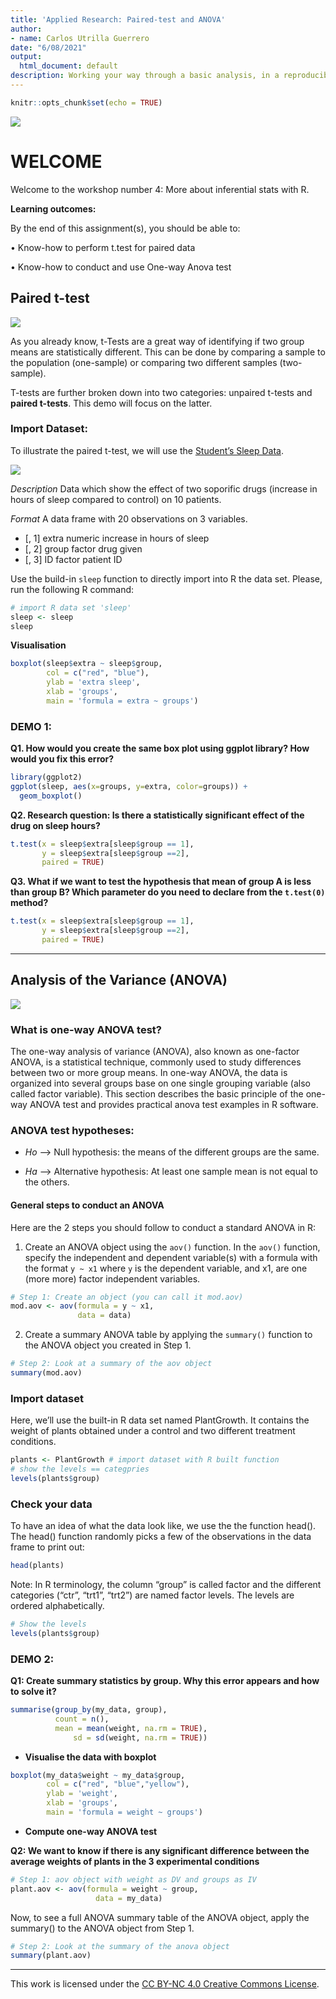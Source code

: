 ```yaml
---
title: 'Applied Research: Paired-test and ANOVA'
author:
- name: Carlos Utrilla Guerrero
date: "6/08/2021"
output:
  html_document: default
description: Working your way through a basic analysis, in a reproducible manner.
---
```


```r
knitr::opts_chunk$set(echo = TRUE)
```


![](https://maastrichtu-ids.github.io/AppliedRR/pics/logoIDS.png)

# WELCOME

Welcome to the workshop number 4: More about inferential stats with R.

**Learning outcomes:**


By the end of this assignment(s), you should be able to:

•	Know-how to perform t.test for paired data

•	Know-how to conduct and use One-way Anova test


## Paired t-test

![](https://miro.medium.com/max/643/1*c3I4Px2ezjbWu3SiInRCKA.jpeg)

As you already know, t-Tests are a great way of identifying if two group means are statistically different. This can be done by comparing a sample to the population (one-sample) or comparing two different samples (two-sample).

T-tests are further broken down into two categories: unpaired t-tests and **paired t-tests**. This demo will focus on the latter.


### Import Dataset:

To illustrate the paired t-test, we will use the [Student's Sleep Data](https://stat.ethz.ch/R-manual/R-patched/library/datasets/html/sleep.html).

![](https://media.npr.org/assets/img/2013/10/17/sleepingbrain_wide-e40290d47221863e13990f78f86b983781d5673e.jpeg)

*Description*
Data which show the effect of two soporific drugs (increase in hours of sleep compared to control) on 10 patients.



*Format*
A data frame with 20 observations on 3 variables.

+ [, 1]	extra	numeric	increase in hours of sleep
+ [, 2]	group	factor	drug given
+ [, 3]	ID	factor	patient ID

Use the build-in `sleep` function to directly import into R the data set. Please, run the following R command:

```r
# import R data set 'sleep'
sleep <- sleep
sleep
```

**Visualisation**

```r
boxplot(sleep$extra ~ sleep$group,
        col = c("red", "blue"),
        ylab = 'extra sleep',
        xlab = 'groups',
        main = 'formula = extra ~ groups')

```

### DEMO 1:

**Q1. How would you create the same box plot using ggplot library? How would you fix this error?**


```r
library(ggplot2)
ggplot(sleep, aes(x=groups, y=extra, color=groups)) +
  geom_boxplot()
```

**Q2. Research question: Is there a statistically significant effect of the drug on sleep hours?**

```r
t.test(x = sleep$extra[sleep$group == 1],
       y = sleep$extra[sleep$group ==2],
       paired = TRUE)
```

**Q3. What if we want to test the hypothesis that mean of group A is less than group B? Which parameter do you need to declare from the `t.test(0)` method?**

```r
t.test(x = sleep$extra[sleep$group == 1],
       y = sleep$extra[sleep$group ==2],
       paired = TRUE)
```

---


## Analysis of the Variance (ANOVA)


![](https://encrypted-tbn0.gstatic.com/images?q=tbn:ANd9GcR8nicCTmNutpFgW7ONzNbM4VMeXZZb1dfq54LZNHmwT60Kv04gNWj18nWuCK_O4jR4SOg&usqp=CAU)

### What is one-way ANOVA test?

The one-way analysis of variance (ANOVA), also known as one-factor ANOVA, is a statistical technique, commonly used to study differences between two or more group means. In one-way ANOVA, the data is organized into several groups base on one single grouping variable (also called factor variable). This section describes the basic principle of the one-way ANOVA test and provides practical anova test examples in R software.

### ANOVA test hypotheses:

* $Ho$ --> Null hypothesis: the means of the different groups are the same.

* $Ha$ --> Alternative hypothesis: At least one sample mean is not equal to the others.


#### General steps to conduct an ANOVA

Here are the 2 steps you should follow to conduct a standard ANOVA in R:

1. Create an ANOVA object using the `aov()` function. In the `aov()` function, specify the independent and dependent variable(s) with a formula with the format `y ~ x1`  where `y` is the dependent variable, and x1, are one (more more) factor independent variables.


```r
# Step 1: Create an object (you can call it mod.aov)
mod.aov <- aov(formula = y ~ x1,
               data = data)
```


2. Create a summary ANOVA table by applying the `summary()` function to the ANOVA object you created in Step 1.

```r
# Step 2: Look at a summary of the aov object
summary(mod.aov)
```

### Import dataset

Here, we’ll use the built-in R data set named PlantGrowth. It contains the weight of plants obtained under a control and two different treatment conditions.

```r
plants <- PlantGrowth # import dataset with R built function
# show the levels == categpries
levels(plants$group)
```

### Check your data
To have an idea of what the data look like, we use the the function head(). The head() function randomly picks a few of the observations in the data frame to print out:

```r
head(plants)
```

Note: In R terminology, the column “group” is called factor and the different categories (“ctr”, “trt1”, “trt2”) are named factor levels. The levels are ordered alphabetically.

```r
# Show the levels
levels(plants$group)
```


### DEMO 2:

**Q1: Create summary statistics by group. Why this error appears and how to solve it?**

```r
summarise(group_by(my_data, group),
          count = n(),
          mean = mean(weight, na.rm = TRUE),
              sd = sd(weight, na.rm = TRUE))

```


+ **Visualise the data with boxplot**

```r
boxplot(my_data$weight ~ my_data$group,
        col = c("red", "blue","yellow"),
        ylab = 'weight',
        xlab = 'groups',
        main = 'formula = weight ~ groups')

```


+ **Compute one-way ANOVA test**

**Q2: We want to know if there is any significant difference between the average weights of plants in the 3 experimental conditions**


```r
# Step 1: aov object with weight as DV and groups as IV
plant.aov <- aov(formula = weight ~ group,
                   data = my_data)
```


Now, to see a full ANOVA summary table of the ANOVA object, apply the summary() to the ANOVA object from Step 1.

```r
# Step 2: Look at the summary of the anova object
summary(plant.aov)
```

---
This work is licensed under the [CC BY-NC 4.0 Creative Commons License](http://creativecommons.org/licenses/by-nc/4.0/).
